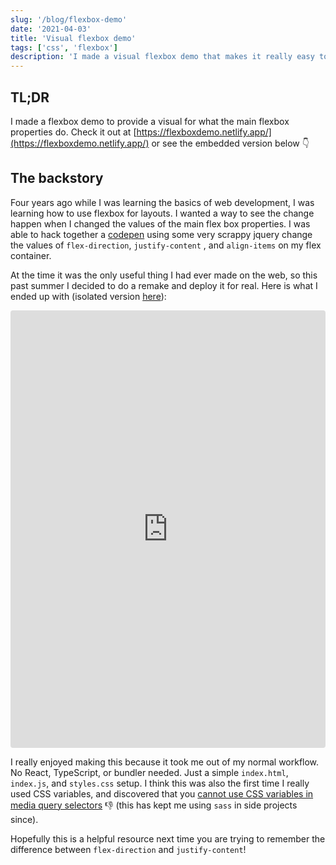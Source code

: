 ```yaml
---
slug: '/blog/flexbox-demo'
date: '2021-04-03'
title: 'Visual flexbox demo'
tags: ['css', 'flexbox']
description: 'I made a visual flexbox demo that makes it really easy to remember what flexbox property value you need.'
---
```


## TL;DR

I made a flexbox demo to provide a visual for what the main flexbox properties do. Check it out at [https://flexboxdemo.netlify.app/](https://flexboxdemo.netlify.app/) or see the embedded version below 👇

## The backstory

Four years ago while I was learning the basics of web development, I was learning how to use flexbox for layouts. I wanted a way to see the change happen when I changed the values of the main flex box properties. I was able to hack together a [codepen](https://codepen.io/MrAndrewMcG/pen/MJybNp) using some very scrappy jquery change the values of `flex-direction`, `justify-content` , and `align-items` on my flex container.

At the time it was the only useful thing I had ever made on the web, so this past summer I decided to do a remake and deploy it for real. Here is what I ended up with (isolated version [here](https://flexboxdemo.netlify.app/)):

<iframe
  src="https://flexboxdemo.netlify.app/"
  style="width:100%; height:700px; border:0; border-radius: 4px; overflow:hidden;"
  title="Flexbox demo"
></iframe>

I really enjoyed making this because it took me out of my normal workflow. No React, TypeScript, or bundler needed. Just a simple `index.html`, `index.js`, and `styles.css` setup. I think this was also the first time I really used CSS variables, and discovered that you [cannot use CSS variables in media query selectors](https://stackoverflow.com/questions/40722882/css-native-variables-not-working-in-media-queries) 👎 (this has kept me using `sass` in side projects since).

Hopefully this is a helpful resource next time you are trying to remember the difference between `flex-direction` and `justify-content`!

